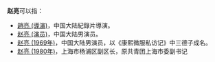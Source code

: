 '''赵亮'''可以指：
*[[趙亮_(導演)|趙亮 (導演)]]，中国大陆紀錄片導演。
*[[赵亮_(演员)|赵亮 (演员)]]，中国大陆男演员。
*[[赵亮_(1969年)|赵亮 (1969年)]]，中国大陆男演员，以《康熙微服私访记》中三德子成名。
*[[赵亮_(1980年)|赵亮 (1980年)]]，上海市杨浦区副区长，原共青团上海市委副书记

{{Disambig|L亮|Cat=二字赵姓人名消歧义}}